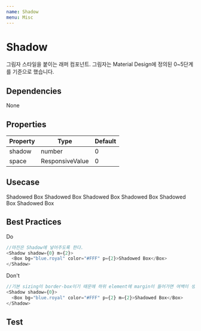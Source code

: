 ```yaml
---
name: Shadow
menu: Misc
---
```



# Shadow
그림자 스타일을 붙이는 래퍼 컴포넌트. 그림자는 Material Design에 정의된 0~5단계를 기준으로 했습니다.

## Dependencies
<App>
<Flex>
<Chip bg="blue.deep" color="#FFF">None</Chip>
</Flex>
</App>

## Properties

|Property|Type|Default|
|-|-|-|
| shadow | number | 0 |
| space | ResponsiveValue | 0 |


## Usecase 

<Playground>
  <App>
    <Flex flexWrap="wrap">
      <Shadow shadow={0} m={2}>
        <Box bg="blue.royal" color="#FFF" p={2}>Shadowed Box</Box>
      </Shadow>
      <Shadow shadow={1} m={2}>
        <Box bg="blue.deep" color="#FFF" p={2}>Shadowed Box</Box>
      </Shadow>
      <Shadow shadow={2} m={2}>
        <Box bg="blue.dark" color="#FFF" p={2}>Shadowed Box</Box>
      </Shadow>
      <Shadow shadow={3} m={2}>
        <Box bg="black.standard" color="#FFF" p={2}>Shadowed Box</Box>
      </Shadow>
      <Shadow shadow={4} m={2}>
        <Box bg="black.sub" color="#FFF" p={2}>Shadowed Box</Box>
      </Shadow>
      <Shadow shadow={5} m={2}>
        <Box bg="black.half" color="#FFF" p={2}>Shadowed Box</Box>
      </Shadow>
    </Flex>
  </App>
</Playground>

## Best Practices

<App>
  <Chip bg="#00AA00" color="#FFF" width="100px">Do</Chip>
</App>

```javascript
//마진은 Shadow에 넣어주도록 한다.
<Shadow shadow={0} m={2}>
  <Box bg="blue.royal" color="#FFF" p={2}>Shadowed Box</Box>
</Shadow>
```

<App>
  <Chip bg="#AA0000" color="#FFF" width="100px">Don't</Chip>
</App>

```javascript
//기본 sizing이 border-box이기 때문에 하위 element에 margin이 들어가면 여백이 생깁니다.
<Shadow shadow={0}>
  <Box bg="blue.royal" color="#FFF" p={2} m={2}>Shadowed Box</Box>
</Shadow>
```

## Test